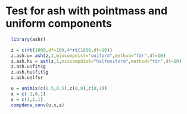 # Test for ash with pointmass and uniform components

```r
  library(ashr)
```


```r
  z = c(rt(1000,df=10),4*rt(1000,df=10))
  z.ash.u= ash(z,1,mixcompdist="uniform",method="fdr",df=10)
  z.ash.hu = ash(z,1,mixcompdist="halfuniform",method="fdr",df=10)
  z.ash.u$fit$g
  z.ash.hu$fit$g
  z.ash.u$lfsr
```

```r
  u = unimix(c(0.5,0.5),c(0,0),c(0,1))
  x = c(-1,0,1)
  s = c(1,1,1)
  compdens_conv(u,x,s)
```

